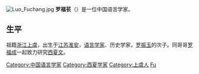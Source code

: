 {{Unreferenced|time=2021-06-26T23:56:37+00:00}}
[[File:Luo_Fuchang.jpg|thumb]]
'''罗福苌'''（{{bd|1896年||1921年|catIdx=L罗}}）是一位中国语言学家。

==生平==
祖籍[[浙江|浙江]][[上虞|上虞]]，出生于[[江苏|江苏]][[淮安|淮安]]，[[语言学家|语言学家]]、历史学家，[[罗振玉|罗振玉]]的次子。同哥哥[[罗福成|罗福成]]一起致力研究[[西夏文|西夏文]]。

{{China-bio-stub}}
{{Authority control}}
{{DEFAULTSORT:Luo fuchang}}
[[Category:中国语言学家|Category:中国语言学家]]
[[Category:西夏学家|Category:西夏学家]]
[[Category:上虞人|Category:上虞人]]
[[Category:罗姓|Fu]]